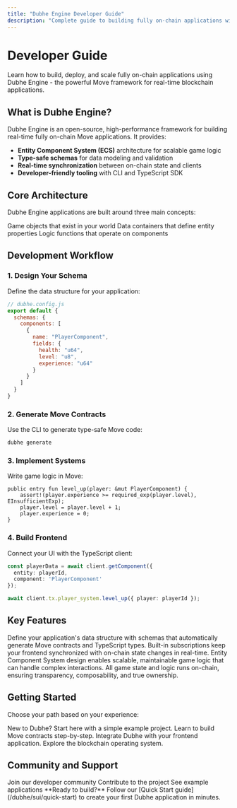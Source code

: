 ```yaml
---
title: "Dubhe Engine Developer Guide"
description: "Complete guide to building fully on-chain applications with Dubhe Engine"
---
```


# Developer Guide

Learn how to build, deploy, and scale fully on-chain applications using Dubhe Engine - the powerful Move framework for real-time blockchain applications.

## What is Dubhe Engine?

Dubhe Engine is an open-source, high-performance framework for building real-time fully on-chain Move applications. It provides:

- **Entity Component System (ECS)** architecture for scalable game logic
- **Type-safe schemas** for data modeling and validation  
- **Real-time synchronization** between on-chain state and clients
- **Developer-friendly tooling** with CLI and TypeScript SDK

## Core Architecture

Dubhe Engine applications are built around three main concepts:

<CardGroup cols={3}>
  <Card title="Entities" icon="circle">
    Game objects that exist in your world
  </Card>
  <Card title="Components" icon="cube">
    Data containers that define entity properties
  </Card>
  <Card title="Systems" icon="gears">
    Logic functions that operate on components
  </Card>
</CardGroup>

## Development Workflow

### 1. Design Your Schema

Define the data structure for your application:

```javascript
// dubhe.config.js
export default {
  schemas: {
    components: [
      {
        name: "PlayerComponent",
        fields: {
          health: "u64",
          level: "u8",
          experience: "u64"
        }
      }
    ]
  }
}
```

### 2. Generate Move Contracts

Use the CLI to generate type-safe Move code:

```bash
dubhe generate
```

### 3. Implement Systems

Write game logic in Move:

```move
public entry fun level_up(player: &mut PlayerComponent) {
    assert!(player.experience >= required_exp(player.level), EInsufficientExp);
    player.level = player.level + 1;
    player.experience = 0;
}
```

### 4. Build Frontend

Connect your UI with the TypeScript client:

```typescript
const playerData = await client.getComponent({
  entity: playerId,
  component: 'PlayerComponent'
});

await client.tx.player_system.level_up({ player: playerId });
```

## Key Features

<AccordionGroup>
  <Accordion icon="database" title="Type-Safe Data Modeling">
    Define your application's data structure with schemas that automatically generate Move contracts and TypeScript types.
  </Accordion>
  
  <Accordion icon="lightning" title="Real-Time Synchronization">
    Built-in subscriptions keep your frontend synchronized with on-chain state changes in real-time.
  </Accordion>
  
  <Accordion icon="cube" title="ECS Architecture">
    Entity Component System design enables scalable, maintainable game logic that can handle complex interactions.
  </Accordion>
  
  <Accordion icon="shield" title="Fully On-Chain">
    All game state and logic runs on-chain, ensuring transparency, composability, and true ownership.
  </Accordion>
</AccordionGroup>

## Getting Started

Choose your path based on your experience:

<CardGroup cols={2}>
  <Card title="Quick Start" icon="rocket" href="/dubhe/sui/quick-start">
    New to Dubhe? Start here with a simple example project.
  </Card>
  
  <Card title="Contract Tutorial" icon="code" href="/tutorials/contract-development">
    Learn to build Move contracts step-by-step.
  </Card>
  
  <Card title="Client SDK" icon="plug" href="/dubhe/sui/client">
    Integrate Dubhe with your frontend application.
  </Card>
  
  <Card title="DubheOS Platform" icon="desktop" href="/dubhe/dubheos/overview">
    Explore the blockchain operating system.
  </Card>
</CardGroup>

## Community and Support

<CardGroup cols={3}>
  <Card title="Discord" icon="discord" href="https://discord.gg/nveFk3p6za">
    Join our developer community
  </Card>
  
  <Card title="GitHub" icon="github" href="https://github.com/0xobelisk/dubhe">
    Contribute to the project
  </Card>
  
  <Card title="Examples" icon="code" href="/tutorials/monster-hunter">
    See example applications
  </Card>
</CardGroup>

<Note>
  **Ready to build?** Follow our [Quick Start guide](/dubhe/sui/quick-start) to create your first Dubhe application in minutes.
</Note>
